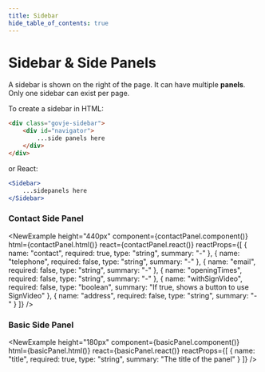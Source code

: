 ```yaml
---
title: Sidebar
hide_table_of_contents: true
---
```




# Sidebar & Side Panels
A sidebar is shown on the right of the page. It can have multiple **panels**. Only one sidebar can exist per page.

To create a sidebar in HTML:
```html
<div class="govje-sidebar">
    <div id="navigator">
        ...side panels here
    </div>
</div>
```
or React:
```jsx
<Sidebar>
    ...sidepanels here
</Sidebar>
```

### Contact Side Panel

<NewExample
    height="440px"
    component={contactPanel.component()}
    html={contactPanel.html()}
    react={contactPanel.react()}
    reactProps={[
        { name: "contact", required: true, type: "string", summary: "-" },
        { name: "telephone", required: false, type: "string", summary: "-" },
        { name: "email", required: false, type: "string", summary: "-" },
        { name: "openingTimes", required: false, type: "string", summary: "-" },
        { name: "withSignVideo", required: false, type: "boolean", summary: "If true, shows a button to use SignVideo" },
        { name: "address", required: false, type: "string", summary: "-" }
    ]}
/>

### Basic Side Panel

<NewExample
    height="180px"
    component={basicPanel.component()}
    html={basicPanel.html()}
    react={basicPanel.react()}
    reactProps={[
        { name: "title", required: true, type: "string", summary: "The title of the panel" }
    ]}
/>
